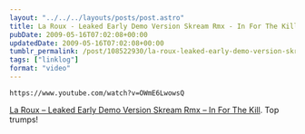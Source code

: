 ```yaml
---
layout: "../../../layouts/posts/post.astro"
title: La Roux - Leaked Early Demo Version Skream Rmx - In For The Kill
pubDate: 2009-05-16T07:02:08+00:00
updatedDate: 2009-05-16T07:02:08+00:00
tumblr_permalink: /post/108522930/la-roux-leaked-early-demo-version-skream-rmx
tags: ["linklog"]
format: "video"
---
```


`https://www.youtube.com/watch?v=OWmE6LwowsQ`

[La Roux &#8211; Leaked Early Demo Version Skream Rmx &#8211; In For The Kill][1]. Top trumps!

[1]: https://www.youtube.com/watch?v=OWmE6LwowsQ

